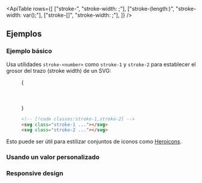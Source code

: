 

<ApiTable
  rows={[
    ["stroke-<number>", "stroke-width: <number>;"],
    ["stroke-(length:<custom-property>)", "stroke-width: var(<custom-property>);"],
    ["stroke-[<value>]", "stroke-width: <value>;"],
  ]}
/>

## Ejemplos

### Ejemplo básico

Usa utilidades `stroke-<number>` como `stroke-1` y `stroke-2` para establecer el grosor del trazo (stroke width) de un SVG:

<Figure>

<Example>
  {
    <div className="flex items-center justify-center gap-x-8">
      <svg
        className="stroke-indigo-500 stroke-1"
        width="48"
        height="48"
        viewBox="0 0 48 48"
        fill="none"
        xmlns="http://www.w3.org/2000/svg"
      >
        <circle cx="24" cy="24" r="23" strokeLinejoin="round" />
        <path d="M23 1C23 1 15 10.4901 15 24C15 37.5099 23 47 23 47" strokeLinejoin="round" />
        <path d="M25 1C25 1 33 10.4901 33 24C33 37.5099 25 47 25 47" strokeLinejoin="round" />
        <path d="M1 24H47" />
      </svg>
      <svg
        className="stroke-indigo-500 stroke-2"
        width="48"
        height="48"
        viewBox="0 0 48 48"
        fill="none"
        xmlns="http://www.w3.org/2000/svg"
      >
        <circle cx="24" cy="24" r="23" strokeLinejoin="round" />
        <path d="M23 1C23 1 15 10.4901 15 24C15 37.5099 23 47 23 47" strokeLinejoin="round" />
        <path d="M25 1C25 1 33 10.4901 33 24C33 37.5099 25 47 25 47" strokeLinejoin="round" />
        <path d="M1 24H47" />
      </svg>
    </div>
  }
</Example>

```html
<!-- [!code classes:stroke-1,stroke-2] -->
<svg class="stroke-1 ..."></svg>
<svg class="stroke-2 ..."></svg>
```

</Figure>

Esto puede ser útil para estilizar conjuntos de iconos como [Heroicons](https://heroicons.com).

### Usando un valor personalizado

<UsingACustomValue utility="stroke" name="stroke width" value="1.5" variable="stroke-width" dataType="length" />

### Responsive design

<ResponsiveDesign property="stroke-width" defaultClass="stroke-1" featuredClass="stroke-2" />
